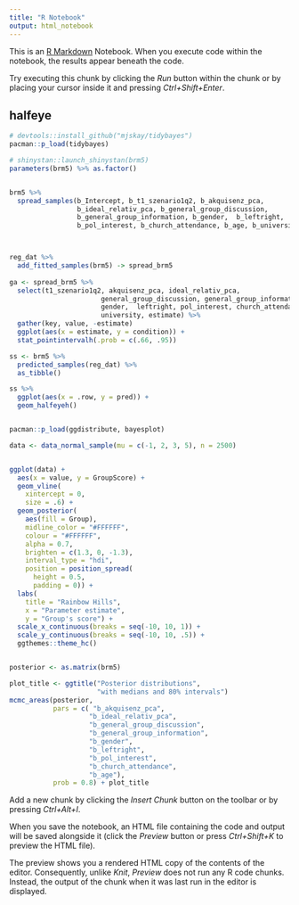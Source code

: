 ---
title: "R Notebook"
output: html_notebook
---

This is an [R Markdown](http://rmarkdown.rstudio.com) Notebook. When you execute code within the notebook, the results appear beneath the code. 

Try executing this chunk by clicking the *Run* button within the chunk or by placing your cursor inside it and pressing *Ctrl+Shift+Enter*. 

## halfeye

```{r}
# devtools::install_github("mjskay/tidybayes")
pacman::p_load(tidybayes)

# shinystan::launch_shinystan(brm5)
parameters(brm5) %>% as.factor()


brm5 %>% 
  spread_samples(b_Intercept, b_t1_szenario1q2, b_akquisenz_pca, 
                 b_ideal_relativ_pca, b_general_group_discussion, 
                 b_general_group_information, b_gender,  b_leftright, 
                 b_pol_interest, b_church_attendance, b_age, b_university)



reg_dat %>%
  add_fitted_samples(brm5) -> spread_brm5
  
ga <- spread_brm5 %>% 
  select(t1_szenario1q2, akquisenz_pca, ideal_relativ_pca, 
                       general_group_discussion, general_group_information, 
                       gender,  leftright, pol_interest, church_attendance, age, 
                       university, estimate) %>%
  gather(key, value, -estimate)
  ggplot(aes(x = estimate, y = condition)) +
  stat_pointintervalh(.prob = c(.66, .95))

ss <- brm5 %>% 
  predicted_samples(reg_dat) %>% 
  as_tibble()

ss %>%
  ggplot(aes(x = .row, y = pred)) +
  geom_halfeyeh()


pacman::p_load(ggdistribute, bayesplot)

data <- data_normal_sample(mu = c(-1, 2, 3, 5), n = 2500)


ggplot(data) +
  aes(x = value, y = GroupScore) +
  geom_vline(
    xintercept = 0,
    size = .6) +
  geom_posterior(
    aes(fill = Group),
    midline_color = "#FFFFFF",
    colour = "#FFFFFF",
    alpha = 0.7,
    brighten = c(1.3, 0, -1.3),
    interval_type = "hdi",
    position = position_spread(
      height = 0.5,
      padding = 0)) +
  labs(
    title = "Rainbow Hills",
    x = "Parameter estimate",
    y = "Group's score") +
  scale_x_continuous(breaks = seq(-10, 10, 1)) +
  scale_y_continuous(breaks = seq(-10, 10, .5)) +
  ggthemes::theme_hc()


posterior <- as.matrix(brm5)

plot_title <- ggtitle("Posterior distributions",
                      "with medians and 80% intervals")
mcmc_areas(posterior, 
           pars = c( "b_akquisenz_pca",
                    "b_ideal_relativ_pca",
                    "b_general_group_discussion",
                    "b_general_group_information",
                    "b_gender",
                    "b_leftright",
                    "b_pol_interest",
                    "b_church_attendance",
                    "b_age"), 
           prob = 0.8) + plot_title

```

Add a new chunk by clicking the *Insert Chunk* button on the toolbar or by pressing *Ctrl+Alt+I*.

When you save the notebook, an HTML file containing the code and output will be saved alongside it (click the *Preview* button or press *Ctrl+Shift+K* to preview the HTML file).

The preview shows you a rendered HTML copy of the contents of the editor. Consequently, unlike *Knit*, *Preview* does not run any R code chunks. Instead, the output of the chunk when it was last run in the editor is displayed.
